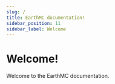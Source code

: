 ---
slug: /
title: EarthMC documentation!
sidebar_position: 11
sidebar_label: Welcome
---
# Welcome!
Welcome to the EarthMC documentation.